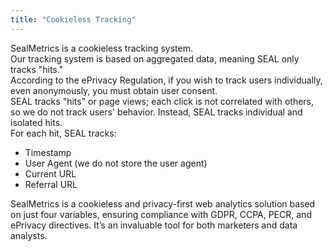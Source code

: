 ```yaml
---
title: "Cookieless Tracking"
---
```


SealMetrics is a cookieless tracking system.\
​Our tracking system is based on aggregated data, meaning SEAL only tracks "hits."\
​According to the ePrivacy Regulation, if you wish to track users individually, even anonymously, you must obtain user consent.\
​SEAL tracks "hits" or page views; each click is not correlated with others, so we do not track users' behavior. Instead, SEAL tracks individual and isolated hits.\
​For each hit, SEAL tracks:

- Timestamp
- User Agent (we do not store the user agent)
- Current URL
- Referral URL

SealMetrics is a cookieless and privacy-first web analytics solution based on just four variables, ensuring compliance with GDPR, CCPA, PECR, and ePrivacy directives. It’s an invaluable tool for both marketers and data analysts.